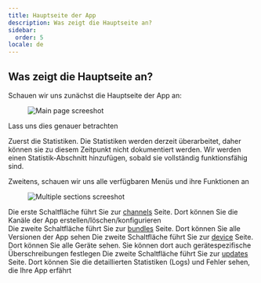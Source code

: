 ```yaml
---
title: Hauptseite der App
description: Was zeigt die Hauptseite an?
sidebar:
  order: 5
locale: de
---
```


## Was zeigt die Hauptseite an?

Schauen wir uns zunächst die Hauptseite der App an:

<figure><img src="/main-app-page.webp" alt="Main page screeshot" /><figcaption></figcaption></figure>

Lass uns dies genauer betrachten

Zuerst die Statistiken. Die Statistiken werden derzeit überarbeitet, daher können sie zu diesem Zeitpunkt nicht dokumentiert werden. Wir werden einen Statistik-Abschnitt hinzufügen, sobald sie vollständig funktionsfähig sind.

Zweitens, schauen wir uns alle verfügbaren Menüs und ihre Funktionen an

<figure><img src="/app-multiple-sections.webp" alt="Multiple sections screeshot" /><figcaption></figcaption></figure>

Die erste Schaltfläche führt Sie zur [channels](/docs/webapp/channels/) Seite. Dort können Sie die Kanäle der App erstellen/löschen/konfigurieren\
Die zweite Schaltfläche führt Sie zur [bundles](/docs/webapp/bundles/) Seite. Dort können Sie alle Versionen der App sehen
Die zweite Schaltfläche führt Sie zur [device](/docs/webapp/devices/) Seite. Dort können Sie alle Geräte sehen. Sie können dort auch gerätespezifische Überschreibungen festlegen
Die zweite Schaltfläche führt Sie zur [updates](/docs/webapp/logs/) Seite. Dort können Sie die detaillierten Statistiken (Logs) und Fehler sehen, die Ihre App erfährt
